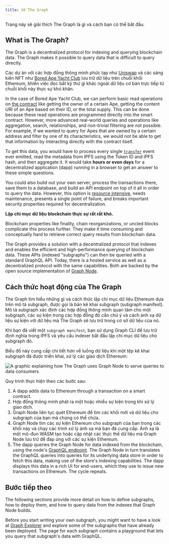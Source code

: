 ```yaml
---
title: Về The Graph
---
```


Trang này sẽ giải thích The Graph là gì và cách bạn có thể bắt đầu.

## What is The Graph?

The Graph is a decentralized protocol for indexing and querying blockchain data. The Graph makes it possible to query data that is difficult to query directly.

Các dự án với các hợp đồng thông minh phức tạp như [Uniswap](https://uniswap.org/) và các sáng kiến NFT như [Bored Ape Yacht Club](https://boredapeyachtclub.com/) lưu trữ dữ liệu trên chuỗi khối Ethereum, khiến việc đọc bất kỳ thứ gì khác ngoài dữ liệu cơ bản trực tiếp từ chuỗi khối này thực sự khó khăn.

In the case of Bored Ape Yacht Club, we can perform basic read operations on [the contract](https://etherscan.io/address/0xbc4ca0eda7647a8ab7c2061c2e118a18a936f13d#code) like getting the owner of a certain Ape, getting the content URI of an Ape based on their ID, or the total supply. This can be done because these read operations are programmed directly into the smart contract. However, more advanced real-world queries and operations like aggregation, search, relationships, and non-trivial filtering are _not_ possible. For example, if we wanted to query for Apes that are owned by a certain address and filter by one of its characteristics, we would not be able to get that information by interacting directly with the contract itself.

To get this data, you would have to process every single [`transfer`](https://etherscan.io/address/0xbc4ca0eda7647a8ab7c2061c2e118a18a936f13d#code#L1746) event ever emitted, read the metadata from IPFS using the Token ID and IPFS hash, and then aggregate it. It would take **hours or even days** for a decentralized application (dapp) running in a browser to get an answer to these simple questions.

You could also build out your own server, process the transactions there, save them to a database, and build an API endpoint on top of it all in order to query the data. However, this option is [resource intensive](/network/benefits/), needs maintenance, presents a single point of failure, and breaks important security properties required for decentralization.

**Lập chỉ mục dữ liệu blockchain thực sự rất rất khó.**

Blockchain properties like finality, chain reorganizations, or uncled blocks complicate this process further. They make it time consuming and conceptually hard to retrieve correct query results from blockchain data.

The Graph provides a solution with a decentralized protocol that indexes and enables the efficient and high-performance querying of blockchain data. These APIs (indexed "subgraphs") can then be queried with a standard GraphQL API. Today, there is a hosted service as well as a decentralized protocol with the same capabilities. Both are backed by the open source implementation of [Graph Node](https://github.com/graphprotocol/graph-node).

## Cách thức hoạt động của The Graph

The Graph tìm hiểu những gì và cách thức lập chỉ mục dữ liệu Ethereum dựa trên mô tả subgraph, được gọi là bản kê khai subgraph (subgraph manifest). Mô tả subgraph xác định các hợp đồng thông minh quan tâm cho một subgraph, các sự kiện trong các hợp đồng đó cần chú ý và cách ánh xạ dữ liệu sự kiện với dữ liệu mà The Graph sẽ lưu trữ trong cơ sở dữ liệu của nó.

Khi bạn đã viết một `subgraph manifest`, bạn sử dụng Graph CLI để lưu trữ định nghĩa trong IPFS và yêu cầu indexer bắt đầu lập chỉ mục dữ liệu cho subgraph đó.

Biểu đồ này cung cấp chi tiết hơn về luồng dữ liệu khi một tệp kê khai subgraph đã được triển khai, xử lý các giao dịch Ethereum:

![A graphic explaining how The Graph uses Graph Node to serve queries to data consumers](/img/graph-dataflow.png)

Quy trình thực hiện theo các bước sau:

1. A dapp adds data to Ethereum through a transaction on a smart contract.
2. Hợp đồng thông minh phát ra một hoặc nhiều sự kiện trong khi xử lý giao dịch.
3. Graph Node liên tục quét Ethereum để tìm các khối mới và dữ liệu cho subgraph của bạn mà chúng có thể chứa.
4. Graph Node tìm các sự kiện Ethereum cho subgraph của bạn trong các khối này và chạy các trình xử lý ánh xạ mà bạn đã cung cấp. Ánh xạ là một mô-đun WASM tạo hoặc cập nhật các thực thể dữ liệu mà Graph Node lưu trữ để đáp ứng với các sự kiện Ethereum.
5. The dapp queries the Graph Node for data indexed from the blockchain, using the node's [GraphQL endpoint](https://graphql.org/learn/). The Graph Node in turn translates the GraphQL queries into queries for its underlying data store in order to fetch this data, making use of the store's indexing capabilities. The dapp displays this data in a rich UI for end-users, which they use to issue new transactions on Ethereum. The cycle repeats.

## Bước tiếp theo

The following sections provide more detail on how to define subgraphs, how to deploy them, and how to query data from the indexes that Graph Node builds.

Before you start writing your own subgraph, you might want to have a look at [Graph Explorer](https://thegraph.com/explorer) and explore some of the subgraphs that have already been deployed. The page for each subgraph contains a playground that lets you query that subgraph's data with GraphQL.
